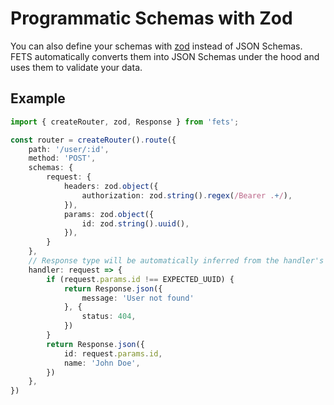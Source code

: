 # Programmatic Schemas with Zod

You can also define your schemas with [zod](https://zod.dev/) instead of JSON Schemas.
FETS automatically converts them into JSON Schemas under the hood and uses them to validate your data.

## Example

```typescript
import { createRouter, zod, Response } from 'fets';

const router = createRouter().route({
    path: '/user/:id',
    method: 'POST',
    schemas: {
        request: {
            headers: zod.object({
                authorization: zod.string().regex(/Bearer .+/),
            }),
            params: zod.object({
                id: zod.string().uuid(),
            }),
        }
    },
    // Response type will be automatically inferred from the handler's return type
    handler: request => {
        if (request.params.id !== EXPECTED_UUID) {
            return Response.json({
                message: 'User not found'
            }, {
                status: 404,
            })
        }
        return Response.json({
            id: request.params.id,
            name: 'John Doe',
        })
    },
})
```
